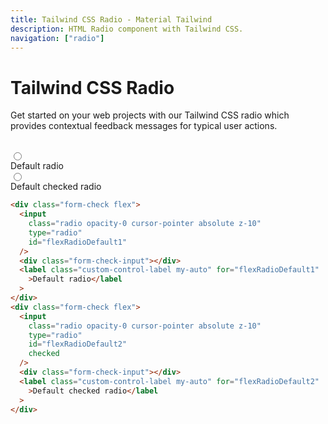 ```yaml
---
title: Tailwind CSS Radio - Material Tailwind
description: HTML Radio component with Tailwind CSS.
navigation: ["radio"]
---
```


# Tailwind CSS Radio

Get started on your web projects with our Tailwind CSS radio which provides contextual feedback messages for typical user actions.

<br />

<ComponentCard id="radio">
  <div className="form-check flex">
    <input
      className="radio opacity-0 cursor-pointer absolute z-10"
      type="radio"
      id="flexRadioDefault1"
    />
    <div className="form-check-input"></div>
    <label className="custom-control-label my-auto" htmlFor="flexRadioDefault1">
      Default radio
    </label>
  </div>
  <div className="form-check flex">
    <input
      className="radio opacity-0 cursor-pointer absolute z-10"
      type="radio"
      id="flexRadioDefault2"
      defaultChecked
    />
    <div className="form-check-input"></div>
    <label className="custom-control-label my-auto" htmlFor="flexRadioDefault2">
      Default checked radio
    </label>
  </div>
</ComponentCard>

```html showLineNumbers
<div class="form-check flex">
  <input
    class="radio opacity-0 cursor-pointer absolute z-10"
    type="radio"
    id="flexRadioDefault1"
  />
  <div class="form-check-input"></div>
  <label class="custom-control-label my-auto" for="flexRadioDefault1"
    >Default radio</label
  >
</div>
<div class="form-check flex">
  <input
    class="radio opacity-0 cursor-pointer absolute z-10"
    type="radio"
    id="flexRadioDefault2"
    checked
  />
  <div class="form-check-input"></div>
  <label class="custom-control-label my-auto" for="flexRadioDefault2"
    >Default checked radio</label
  >
</div>
```
